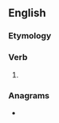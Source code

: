 ==English==

===Etymology===
{{suffix|note|est|lang=en}}

===Verb===
{{head|en|verb form}}

# {{en-archaic second-person singular of|note|lang=en}}

===Anagrams===
* {{anagrams|en|Teston|Totnes|ostent|teston}}